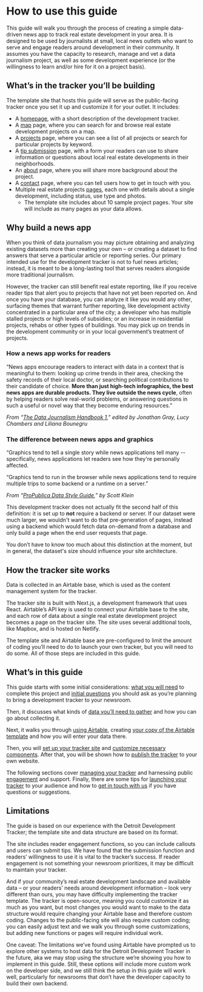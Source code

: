 
# How to use this guide

This guide will walk you through the process of creating a simple data-driven news app to track real estate development in your area. It is designed to be used by journalists at small, local news outlets who want to serve and engage readers around development in their community. It assumes you have the capacity to research, manage and vet a data journalism project, as well as some development experience (or the willingness to learn and/or hire for it on a project basis). 


## What’s in the tracker you’ll be building

The template site that hosts this guide will serve as the public-facing tracker once you set it up and customize it for your outlet. It includes:



* A [homepage](https://airtable-tracker-toolkit.netlify.app), with a short description of the development tracker.
* A [map](./map) page, where you can search for and browse real estate development projects on a map.
* A [projects](./projects) page, where you can see a list of all projects or search for particular projects by keyword. 
* A [tip submission](./submit-a-tip) page, with a form your readers can use to share information or questions about local real estate developments in their neighborhoods. 
* An [about](./about) page, where you will share more background about the project. 
* A [contact](./contact-us) page, where you can tell users how to get in touch with you. 
* Multiple real estate projects [pages](./projects/the-rectory), each one with details about a single development, including status, use type and photos. 
    * The template site includes about 10 sample project pages. Your site will include as many pages as your data allows. 

## Why build a news app
When you think of data journalism you may picture obtaining and analyzing existing datasets more than creating your own – or creating a dataset to find answers that serve a particular article or reporting series. Our primary intended use for the development tracker is not to fuel news articles; instead, it is meant to be a long-lasting tool that serves readers alongside more traditional journalism. 

However, the tracker can still benefit real estate reporting, like if you receive reader tips that alert you to projects that have not yet been reported on. And once you have your database, you can analyze it like you would any other, surfacing themes that warrant further reporting, like development activity concentrated in a particular area of the city; a developer who has multiple stalled projects or high levels of subsidies; or an increase in residential projects, rehabs or other types of buildings. You may pick up on trends in the development community or in your local government’s treatment of projects.

### How a news app works for readers

“News apps encourage readers to interact with data in a context that is meaningful to them: looking up crime trends in their area, checking the safety records of their local doctor, or searching political contributions to their candidate of choice. **More than just high-tech infographics, the best news apps are durable products. They live outside the news cycle**, often by helping readers solve real-world problems, or answering questions in such a useful or novel way that they become enduring resources.” 

_From “[The Data Journalism Handbook 1](https://datajournalism.com/read/handbook/one/delivering-data/how-to-build-a-news-app),” edited by Jonathan Gray, Lucy Chambers and Liliana Bounegru_

### The difference between news apps and graphics

“Graphics tend to tell a single story while news applications tell many -- specifically, news applications let readers see how they're personally affected.

“Graphics tend to run in the browser while news applications tend to require multiple trips to some backend or a runtime on a server.” 

_From “[ProPublica Data Style Guide](https://github.com/propublica/guides/blob/master/news-apps.md),” by Scott Klein_

This development tracker does not actually fit the second half of this definition: it is set up to **not** require a backend or server. If our dataset were much larger, we wouldn't want to do that pre-generation of pages, instead using a backend which would fetch data on-demand from a database and only build a page when the end user requests that page. 

You don’t have to know too much about this distinction at the moment, but in general, the dataset's size should influence your site architecture.

## How the tracker site works

Data is collected in an Airtable base, which is used as the content management system for the tracker. 

The tracker site is built with Next.js, a development framework that uses React. Airtable’s API key is used to connect your Airtable base to the site, and each row of data about a single real estate development project becomes a page on the tracker site. The site uses several additional tools, like Mapbox, and is hosted on Netlify. 

The template site and Airtable base are pre-configured to limit the amount of coding you’ll need to do to launch your own tracker, but you will need to do some. All of those steps are included in this guide. 


## What’s in this guide 

This guide starts with some initial considerations: [what you will need](./guide/what-you-will-need) to complete this project and [initial questions](./guide/initial-questions-to-ask) you should ask as you’re planning to bring a development tracker to your newsroom. 

Then, it discusses what kinds of [data you’ll need to gather](./guide/starting-with-the-data) and how you can go about collecting it. 

Next, it walks you through [using Airtable](./guide/organize-your-data-airtable-basics), creating [your copy of the Airtable template](./guide/setting-up-your-airtable-base) and how you will enter your data there. 

Then, you will [set up your tracker site](./guide/setting-up-the-site) and [customize necessary components](./guide/customizing-the-site). After that, you will be shown how to [publish the tracker](./guide/publishing-the-site) to your own website. 

The following sections cover [managing your tracker](./guide/managing-your-development-tracker) and harnessing public [engagement](./guide/harnessing-reader-engagement) and support. Finally, there are some tips for [launching your tracker](./guide/launching-your-tracker) to your audience and how to [get in touch with us](./guide/getting-in-touch-with-us) if you have questions or suggestions. 


## Limitations 

The guide is based on our experience with the Detroit Development Tracker; the template site and data structure are based on its format. 

The site includes reader engagement functions, so you can include callouts and users can submit tips. We have found that the submission function and readers’ willingness to use it is vital to the tracker’s success. If reader engagement is not something your newsroom prioritizes, it may be difficult to maintain your tracker. 

And if your community’s real estate development landscape and available data – or your readers’ needs around development information – look very different than ours, you may have difficulty implementing the tracker template. The tracker is open-source, meaning you could customize it as much as you want, but most changes you would want to make to the data structure would require changing your Airtable base and therefore custom coding. Changes to the public-facing site will also require custom coding; you can easily adjust text and we walk you through some customizations, but adding new functions or pages will require individual work. 

One caveat: The limitations we’ve found using Airtable have prompted us to explore other systems to host data for the Detroit Development Tracker in the future, aka we may stop using the structure we’re showing you how to implement in this guide. Still, these options will include more custom work on the developer side, and we still think the setup in this guide will work well, particularly for newsrooms that don’t have the developer capacity to build their own backend.


<TableOfContents index={1} />
